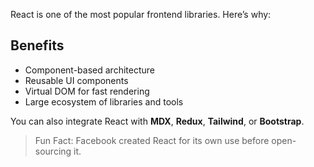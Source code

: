 React is one of the most popular frontend libraries. Here’s why:

## Benefits

- Component-based architecture
- Reusable UI components
- Virtual DOM for fast rendering
- Large ecosystem of libraries and tools

You can also integrate React with **MDX**, **Redux**, **Tailwind**, or **Bootstrap**.

> Fun Fact: Facebook created React for its own use before open-sourcing it.
